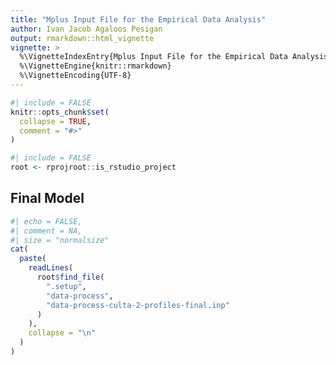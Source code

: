 ```yaml
---
title: "Mplus Input File for the Empirical Data Analysis"
author: Ivan Jacob Agaloos Pesigan
output: rmarkdown::html_vignette
vignette: >
  %\VignetteIndexEntry{Mplus Input File for the Empirical Data Analysis}
  %\VignetteEngine{knitr::rmarkdown}
  %\VignetteEncoding{UTF-8}
---
```


```r
#| include = FALSE
knitr::opts_chunk$set(
  collapse = TRUE,
  comment = "#>"
)
```

```r
#| include = FALSE
root <- rprojroot::is_rstudio_project
```

## Final Model

```r
#| echo = FALSE,
#| comment = NA,
#| size = "normalsize"
cat(
  paste(
    readLines(
      root$find_file(
        ".setup",
        "data-process",
        "data-process-culta-2-profiles-final.inp"
      )
    ),
    collapse = "\n"
  )
)
```
